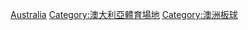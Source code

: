 [[Category:各國板球場|Australia]]
[[Category:澳大利亞體育場地|Category:澳大利亞體育場地]]
[[Category:澳洲板球|Category:澳洲板球]]
